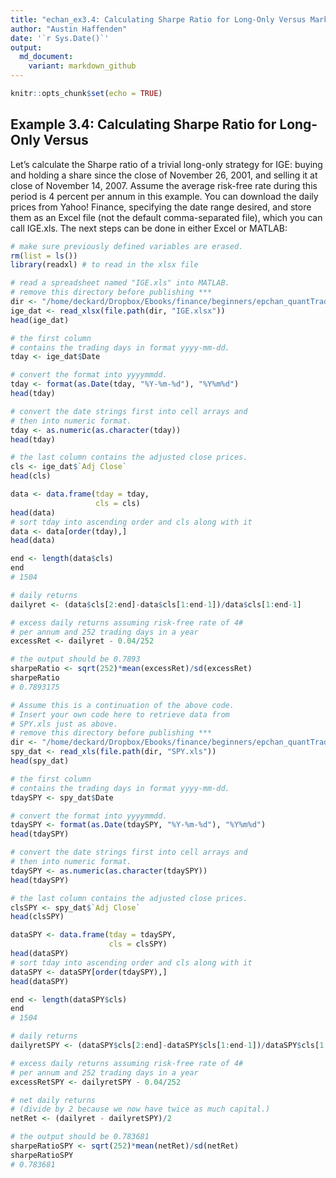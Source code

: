 ```yaml
---
title: "echan_ex3.4: Calculating Sharpe Ratio for Long-Only Versus Market-Neutral Strategies"
author: "Austin Haffenden"
date: '`r Sys.Date()`'
output: 
  md_document:
    variant: markdown_github
---
```


```r
knitr::opts_chunk$set(echo = TRUE)
```

## Example 3.4: Calculating Sharpe Ratio for Long-Only Versus
Let’s calculate the Sharpe ratio of a trivial long-only strategy for IGE: buying and holding a share since the close of November 26, 2001, and selling it at close of November 14, 2007. Assume the average risk-free rate during this period is 4 percent per annum in this example. You can download
the daily prices from Yahoo! Finance, specifying the date range desired,
and store them as an Excel file (not the default comma-separated file),
which you can call IGE.xls. The next steps can be done in either Excel or
MATLAB:


```r
# make sure previously defined variables are erased.
rm(list = ls())
library(readxl) # to read in the xlsx file
```

```r
# read a spreadsheet named "IGE.xls" into MATLAB.
# remove this directory before publishing ***
dir <- "/home/deckard/Dropbox/Ebooks/finance/beginners/epchan_quantTrading/data"
ige_dat <- read_xlsx(file.path(dir, "IGE.xlsx"))
head(ige_dat)                      

# the first column 
# contains the trading days in format yyyy-mm-dd.
tday <- ige_dat$Date

# convert the format into yyyymmdd.
tday <- format(as.Date(tday, "%Y-%m-%d"), "%Y%m%d")
head(tday)

# convert the date strings first into cell arrays and
# then into numeric format.
tday <- as.numeric(as.character(tday))
head(tday)

# the last column contains the adjusted close prices.
cls <- ige_dat$`Adj Close`
head(cls)

data <- data.frame(tday = tday,
                   cls = cls)
head(data)
# sort tday into ascending order and cls along with it
data <- data[order(tday),]
head(data)

end <- length(data$cls)
end
# 1504

# daily returns
dailyret <- (data$cls[2:end]-data$cls[1:end-1])/data$cls[1:end-1]

# excess daily returns assuming risk-free rate of 4#
# per annum and 252 trading days in a year
excessRet <- dailyret - 0.04/252

# the output should be 0.7893
sharpeRatio <- sqrt(252)*mean(excessRet)/sd(excessRet)
sharpeRatio
# 0.7893175
```

```r
# Assume this is a continuation of the above code.
# Insert your own code here to retrieve data from
# SPY.xls just as above.
# remove this directory before publishing ***
dir <- "/home/deckard/Dropbox/Ebooks/finance/beginners/epchan_quantTrading/data"
spy_dat <- read_xls(file.path(dir, "SPY.xls"))
head(spy_dat)      

# the first column 
# contains the trading days in format yyyy-mm-dd.
tdaySPY <- spy_dat$Date

# convert the format into yyyymmdd.
tdaySPY <- format(as.Date(tdaySPY, "%Y-%m-%d"), "%Y%m%d")
head(tdaySPY)

# convert the date strings first into cell arrays and
# then into numeric format.
tdaySPY <- as.numeric(as.character(tdaySPY))
head(tdaySPY)

# the last column contains the adjusted close prices.
clsSPY <- spy_dat$`Adj Close`
head(clsSPY)

dataSPY <- data.frame(tday = tdaySPY,
                      cls = clsSPY)
head(dataSPY)
# sort tday into ascending order and cls along with it
dataSPY <- dataSPY[order(tdaySPY),]
head(dataSPY)

end <- length(dataSPY$cls)
end
# 1504

# daily returns
dailyretSPY <- (dataSPY$cls[2:end]-dataSPY$cls[1:end-1])/dataSPY$cls[1:end-1]

# excess daily returns assuming risk-free rate of 4#
# per annum and 252 trading days in a year
excessRetSPY <- dailyretSPY - 0.04/252

# net daily returns
# (divide by 2 because we now have twice as much capital.)
netRet <- (dailyret - dailyretSPY)/2

# the output should be 0.783681
sharpeRatioSPY <- sqrt(252)*mean(netRet)/sd(netRet)
sharpeRatioSPY
# 0.783681
```
